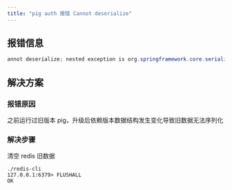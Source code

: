 ```yaml
---
title: "pig auth 报错 Cannot deserialize"
---
```


## 报错信息

```java
annot deserialize; nested exception is org.springframework.core.serializer.support.SerializationFailedException: Failed to deserialize payload. Is the byte array a result of corresponding serialization for DefaultDeserializer?; nested exception is java.io.InvalidClassException: org.springframework.security.core.userdetails.User; local class incompatible: stream classdesc serialVersionUID = 540, local class serialVersionUID = 530","data":"unauthorized"}
```

## 解决方案

### 报错原因
之前运行过旧版本 pig，升级后依赖版本数据结构发生变化导致旧数据无法序列化

### 解决步骤
清空 redis 旧数据

```shell
./redis-cli
127.0.0.1:6379> FLUSHALL
OK
```
